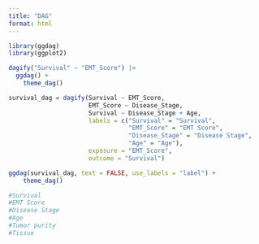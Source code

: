 ```yaml
---
title: "DAG"
format: html
---
```


```r

library(ggdag)
library(ggplot2)

```

```r

dagify("Survival" ~ "EMT_Score") |> 
  ggdag() +
    theme_dag()

```

```r

survival_dag = dagify(Survival ~ EMT_Score,
                      EMT_Score ~ Disease_Stage,
                      Survival ~ Disease_Stage + Age,
                      labels = c("Survival" = "Survival",
                                 "EMT_Score" = "EMT Score",
                                 "Disease_Stage" = "Disease Stage",
                                 "Age" = "Age"),
                      exposure = "EMT_Score",
                      outcome = "Survival")

ggdag(survival_dag, text = FALSE, use_labels = "label") +
    theme_dag()

#Survival
#EMT Score
#Disease Stage
#Age
#Tumor purity
#Tissue


```

